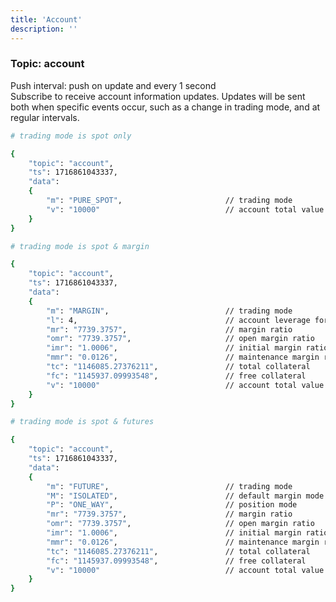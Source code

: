```yaml
---
title: 'Account'
description: ''
---
```



### Topic: account
Push interval: push on update and every 1 second    
Subscribe to receive account information updates. Updates will be sent both when specific events occur, such as a change in trading mode, and at regular intervals.  

<ResponseExample>


```bash
# trading mode is spot only

{
    "topic": "account",
    "ts": 1716861043337,
    "data":
    {
        "m": "PURE_SPOT",                       // trading mode
        "v": "10000"                            // account total value
    }
}

# trading mode is spot & margin

{
    "topic": "account",
    "ts": 1716861043337,
    "data":
    {
        "m": "MARGIN",                          // trading mode
        "l": 4,                                 // account leverage for margin
        "mr": "7739.3757",                      // margin ratio
        "omr": "7739.3757",                     // open margin ratio
        "imr": "1.0006",                        // initial margin ratio
        "mmr": "0.0126",                        // maintenance margin ratio
        "tc": "1146085.27376211",               // total collateral
        "fc": "1145937.09993548",               // free collateral
        "v": "10000"                            // account total value        
    }
}

# trading mode is spot & futures

{
    "topic": "account",
    "ts": 1716861043337,
    "data":
    {
        "m": "FUTURE",                          // trading mode
        "M": "ISOLATED",                        // default margin mode for futures
        "P": "ONE_WAY",                         // position mode
        "mr": "7739.3757",                      // margin ratio
        "omr": "7739.3757",                     // open margin ratio
        "imr": "1.0006",                        // initial margin ratio
        "mmr": "0.0126",                        // maintenance margin ratio
        "tc": "1146085.27376211",               // total collateral
        "fc": "1145937.09993548",               // free collateral
        "v": "10000"                            // account total value
    }
}
```

</ResponseExample>
